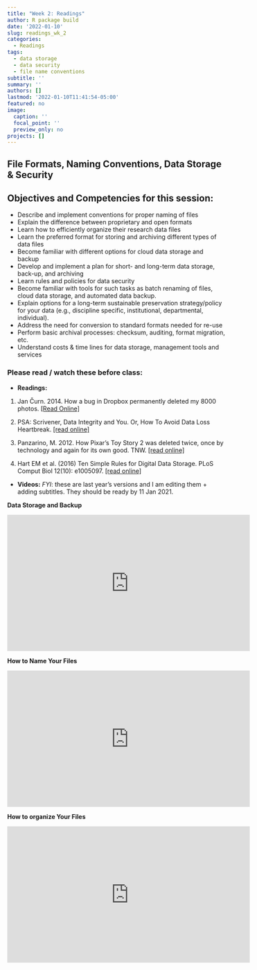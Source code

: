 ```yaml
---
title: "Week 2: Readings"
author: R package build
date: '2022-01-10'
slug: readings_wk_2
categories:
  - Readings
tags:
  - data storage
  - data security
  - file name conventions
subtitle: ''
summary: ''
authors: []
lastmod: '2022-01-10T11:41:54-05:00'
featured: no
image:
  caption: ''
  focal_point: ''
  preview_only: no
projects: []
---
```


## File Formats, Naming Conventions, Data Storage & Security

## Objectives and Competencies for this session:  

  * Describe and implement conventions for proper naming of files 
  * Explain the difference between proprietary and open formats
  * Learn how to efficiently organize their research data files
  * Learn the preferred format for storing and archiving different types of data files
  * Become familiar with different options for cloud data storage and backup 
  * Develop and implement a plan for short- and long-term data storage, back-up, and archiving
  * Learn rules and policies for data security 
  * Become familiar with tools for such tasks as batch renaming of files, cloud data storage, and automated data backup.
  * Explain options for a long-term sustainable preservation strategy/policy for your data (e.g., discipline specific, institutional, departmental, individual).
  * Address the need for conversion to standard formats needed for re-use
  * Perform basic archival processes: checksum, auditing, format migration, etc.
  * Understand costs & time lines for data storage, management tools and services

### Please read / watch these before class:


* **Readings: **

1.  Jan Čurn. 2014. How a bug in Dropbox permanently deleted my 8000 photos.  [[Read Online]](https://medium.com/@jancurn/how-bug-in-dropbox-permanently-deleted-my-8000-photos-cb7dcf13647b) 

2.  PSA: Scrivener, Data Integrity and You. Or, How To Avoid Data Loss Heartbreak.  [[read online]](https://www.reddit.com/r/writing/comments/62hr7o/psa_scrivener_data_integrity_and_you_or_how_to/) 

3. Panzarino, M. 2012. How Pixar’s Toy Story 2 was deleted twice, once by technology and again for its own good. TNW.  [[read online]](https://thenextweb.com/media/2012/05/21/how-pixars-toy-story-2-was-deleted-twice-once-by-technology-and-again-for-its-own-good/)

4.  Hart EM et al. (2016) Ten Simple Rules for Digital Data Storage. PLoS Comput Biol 12(10): e1005097. [[read online]](https://doi.org/10.1371/journal.pcbi.1005097)


* **Videos:** _FYI_: these are last year's versions and I am editing them + adding subtitles. They should be ready by 11 Jan 2021.

**Data Storage and Backup**

<iframe width="560" height="315" src="https://www.youtube.com/embed/H06GSL66Mec" title="YouTube video player" frameborder="0" allow="accelerometer; autoplay; clipboard-write; encrypted-media; gyroscope; picture-in-picture" allowfullscreen></iframe>



**How to Name Your Files**  

<iframe width="560" height="315" src="https://www.youtube.com/embed/BMwI7ubvTnE" title="YouTube video player" frameborder="0" allow="accelerometer; autoplay; clipboard-write; encrypted-media; gyroscope; picture-in-picture" allowfullscreen></iframe>


**How to organize Your Files**  

<iframe width="560" height="315" src="https://www.youtube.com/embed/h1hIKNC64ac" title="YouTube video player" frameborder="0" allow="accelerometer; autoplay; clipboard-write; encrypted-media; gyroscope; picture-in-picture" allowfullscreen></iframe>
